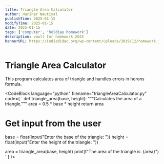 ```yaml
---
title: Triangle Area Calculator
author: Harihar Nautiyal
publishTime: 2025-01-15
modifyTime: 2025-01-15
date: 2025-01-15
tags: ['computer', 'holdiay homework']
description: vault for homework 2025
bannerURL: https://indiadidac.org/wp-content/uploads/2019/12/homework.jpg
---
```


# Triangle Area Calculator
This program calculates area of triangle and handles errors in herons formula.

<CodeBlock
        language="python"
        filename="triangleAreaCalculator.py"
        code={
                `
def triangle_area(base, height):
    """Calculates the area of a triangle."""
    area = 0.5 * base * height
    return area

# Get input from the user
base = float(input("Enter the base of the triangle: "))
height = float(input("Enter the height of the triangle: "))

area = triangle_area(base, height)
print(f"The area of the triangle is: {area}")
`
        }
/>
      